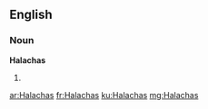 ==English==

===Noun===
'''Halachas'''

# {{plural of|[[Halacha]]}}

[[ar:Halachas]]
[[fr:Halachas]]
[[ku:Halachas]]
[[mg:Halachas]]